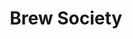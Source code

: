 ---
title: 'Brew Society'
description: 'Create and manage your own society with our comprehensive society system. Compatible with syn_shops to use the society features.'
---